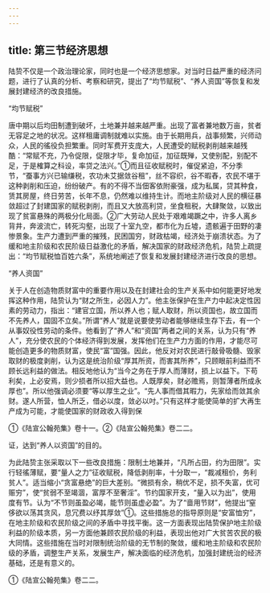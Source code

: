 ```yaml
---
---
---
```

title: 第三节经济思想
---



陆贽不仅是一个政治理论家，同时也是一个经济思想家。对当时日益严重的经济问题，进行了认真的分析、考察和研究，提出了“均节赋税”、“养人资国”等恢复和发展封建经济的改良措施。

“均节赋税”

唐中期以后均田制遭到破坏，土地兼并越来越严重。出现了富者兼地数万亩，贫者无容足之地的状况。这样租庸调制就难以实施。由于长期用兵，战事频繁，兴师动众，人民的徭役负担繁重。同时军费开支庞大，人民遭受的赋税剥削越来越残酷：“常赋不充，乃令促限，促限才毕，复命加征，加征既殚，又使别配，别配不足，于是榷算之科设，率贷之法兴。”①而且征收赋税时，催促紧迫，不分季节，“蚕事方兴已输缣税，农功未艾据敛谷租”，丝不容织，谷不暇舂，农民不堪于这种剥削和压迫，纷纷破产。有的不得不当佃客依附豪强，成为私属，贷其种食，赁其房屋，终日劳苦，长年不息，仍然难以维持生计。而地主阶级对人民的横征暴敛超过了封建国家的赋税剥削，而且又大放高利贷，坐食租税，大肆聚敛，以致出现了贫富悬殊的两极分化局面。②广大劳动人民处于艰难竭蹶之中，许多人离乡背井，奔波流亡，转死沟壑，出现了十室九空，都市化为丘墟，遗骸遍于田野的凄惨景象。生产力遭到严重的摧残，民困国穷，财政枯竭，经济处于崩溃状态。为了缓和地主阶级和农民阶级日益激化的矛盾，解决国家的财政经济危机，陆贽上疏提出：“均节赋税恤百姓六条”，系统地阐述了恢复和发展封建经济进行改良的思想。

“养人资国”

关于人在创造物质财富中的重要作用以及在封建社会的生产关系中如何能更好地发挥这种作用，陆贽认为“财之所生，必因人力”。他主张保护在生产力中起决定性因素的劳动力，指出：“建官立国，所以养人也；赋人取财，所以资国也，故立国而不先养人，国固不立矣。”所谓“养人”就是说要使劳动者能够继续生存下去，有一个从事奴役性劳动的条件。他看到了“养人”和“资国”两者之间的关系，认为只有“养人”，充分使农民的个体经济得到发展，发挥他们在生产力方面的作用，才能尽可能创造更多的物质财富，使民“富”国强。因此，他反对对农民进行敲骨吸髓、毁家取财的极度剥削，认为这是统治阶级“厚其所资，而害其所养”，只顾眼前利益而不顾长远利益的做法。相反地他认为“当今之务在于厚人而薄财，损上以益下。下苟利矣，上必安焉，则少损者所以招大益也。人既厚矣，财必赡焉，则暂薄者所成永厚也”。所以他强调必须要“等以厚生之业”。“先人事而借其暇力，先家给而敛其余财。遂人所营，恤人所乏，借必以度，敛必以吋。”只有这样才能使简单的扩大再生产成为可能，才能使国家的财政收入得到保

①《陆宣公翰苑集》卷十一。②《陆宣公翰苑集》卷二二。

证，达到“养人以资国”的目的。

为此陆贽主张采取以下一些改良措施：限制土地兼并，“凡所占田，约为田限”。实行轻徭薄赋，要“量人之力”征收赋税，降低剥削率，十分取一，“裁减租价，务利贫人”。适当缩小“贪富悬绝”的巨大差别。“微损有余，稍优不足，损不失富，优可赈穷”，使“贫弱不至竭涸，富厚不至奢淫”。节约国家开支，“量入以为出”，使用度有节。认为“不节则虽盈必竭，能节则虽虚必盈”。为了“啬用节财”，他提出“窒侈欲以荡其贪风，息冗费以纾其厚敛”①。这些措施总的指导原则是“安富恤穷”，在地主阶级和农民阶级之间的矛盾中寻找平衡。这一方面表现出陆贽保护地主阶级利益的阶级本质，另一方面他兼顾农民阶级的利益，表现出他对广大贫苦农民的极大同情。这些措施在当时对限制统治阶级的无节制的聚敛，缓和地主阶级和农民阶级的矛盾，调整生产关系，发展生产，解决面临的经济危机，加强封建统治的经济基础，还是有意义的。

①《陆宣公翰苑集》卷二二。